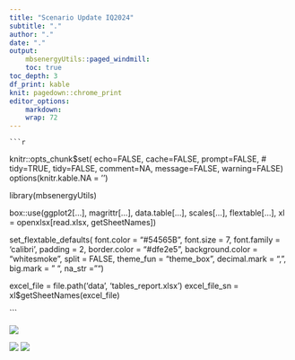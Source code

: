 ```yaml
---
title: "Scenario Update IQ2024"
subtitle: "."
author: "."
date: "."
output: 
    mbsenergyUtils::paged_windmill:
    toc: true
toc_depth: 3
df_print: kable
knit: pagedown::chrome_print
editor_options: 
    markdown: 
    wrap: 72
---
```

    
    ```r
knitr::opts_chunk$set(
    echo=FALSE,
    cache=FALSE,
    prompt=FALSE,
    # tidy=TRUE,
    tidy=FALSE,
    comment=NA,
    message=FALSE,
    warning=FALSE)
options(knitr.kable.NA = '')

library(mbsenergyUtils)

box::use(ggplot2[...],
         magrittr[...],
         data.table[...],
         scales[...],
         flextable[...],
         xl = openxlsx[read.xlsx, getSheetNames])

set_flextable_defaults(
    font.color = "#54565B",
    font.size = 7,
    font.family = 'calibri',
    padding = 2,
    border.color = "#dfe2e5",
    background.color = "whitesmoke",
    split = FALSE,
    theme_fun = "theme_box",
    decimal.mark = ",",
    big.mark = " ",
    na_str = "<NA>")


excel_file = file.path('data', 'tables_report.xlsx')
excel_file_sn = xl$getSheetNames(excel_file)


```

![](support/PRE.png)

![](support/index_1.png)
![](support/index_2.png)

